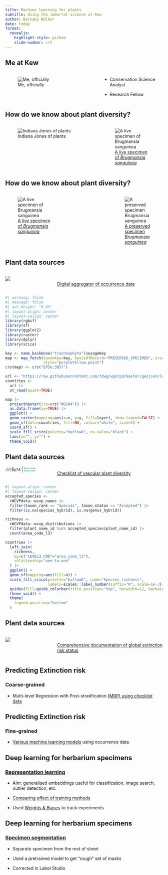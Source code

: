 ```yaml
---
title: Machine learning for plants
subtitle: Using the immortal science at Kew
author: Barnaby Walker
date: today
format:
  revealjs:
    highlight-style: github
    slide-number: c/t
---
```


## Me at Kew
:::: {.columns}

::: {.column width="60%"}
![Me, officially](https://www.kew.org/sites/default/files/styles/person_node/public/2019-03/KS_Barnaby-Walker_02.jpg?itok=txvfqh-G)
:::

::: {.column width="40%"}

* Conservation Science Analyst

* Research Fellow

:::

::::

## How do we know about plant diversity?

:::: {.columns}

::: {.column width="60%"}
![Indiana Jones of plants](https://www.thetimes.co.uk/imageserver/image/%2Fmethode%2Ftimes%2Fprod%2Fweb%2Fbin%2Ff59c8c62-04bf-11eb-bce8-b17824147865.jpg?crop=6267%2C3525%2C420%2C546)
:::

::: {.column width="40%"}
![[A live specimen of _Brugmansia sanguinea_](https://www.gbif.org/occurrence/4080703468#occurrencePage_media)](materials/images/brugmansia-sanguinea-alive.jpg)
:::

::::

## How do we know about plant diversity?

:::: {.columns}

::: {.column width="40%"}
![[A live specimen of _Brugmansia sanguinea_](https://www.gbif.org/occurrence/4080703468#occurrencePage_media)](materials/images/brugmansia-sanguinea-alive.jpg)
:::

::: {.column width="25%"}
:::

::: {.column width="35%"}
![[A preserved specimen _Brugmansia sanguinea_](https://www.gbif.org/occurrence/1843547586)](materials/images/brugmansia-sanguinea-specimen.png)
:::

::::

## Plant data sources
:::: {.columns}

::: {.column width="30%"}
![](materials/images/gbif-logo.png)
:::

::: {.column width="70%"}
```{=html}
<br>
```
[Digital aggregator of occurrence data](https://www.gbif.org/occurrence/search?taxon_key=7707728&advanced=1&occurrence_status=present)
:::

::::
```r
#| warning: false
#| message: false
#| out-height: "0.8%"
#| layout-align: center
#| layout-valign: center
library(rgbif)
library(sf)
library(ggplot2)
library(raster)
library(dplyr)
library(scico)

key <- name_backbone("tracheophyta")$usageKey
map <- map_fetch(taxonKey=key, basisOfRecord="PRESERVED_SPECIMEN", srs="EPSG:3857",
                 style="purpleYellow.point")
crs(map) <- crs("EPSG:3857")

url <- "https://raw.githubusercontent.com/tdwg/wgsrpd/master/geojson/level3.geojson"
countries <- 
  url |>
  st_read(quiet=TRUE)

map |>
  projectRaster(crs=crs("WGS84")) |>
  as.data.frame(xy=TRUE) |>
  ggplot() +
  geom_raster(mapping=aes(x=x, y=y, fill=layer), show.legend=FALSE) +
  geom_sf(data=countries, fill=NA, colour="white", size=1) +
  coord_sf() +
  scale_fill_scico(palette="batlowK", na.value="black") +
  labs(x="", y="") +
  theme_void()
```

## Plant data sources
:::: {.columns}

::: {.column width="30%"}
```{=html}
<svg width="354" height="75" viewBox="0 0 354 75" fill="none" xmlns="http://www.w3.org/2000/svg">
<path d="M150.516 17.5391H147.477V16.3125H150.516C151.104 16.3125 151.581 16.2188 151.945 16.0312C152.31 15.8438 152.576 15.5833 152.742 15.25C152.914 14.9167 153 14.5365 153 14.1094C153 13.7188 152.914 13.3516 152.742 13.0078C152.576 12.6641 152.31 12.388 151.945 12.1797C151.581 11.9661 151.104 11.8594 150.516 11.8594H147.828V22H146.32V10.625H150.516C151.375 10.625 152.102 10.7734 152.695 11.0703C153.289 11.3672 153.74 11.7786 154.047 12.3047C154.354 12.8255 154.508 13.4219 154.508 14.0938C154.508 14.8229 154.354 15.4453 154.047 15.9609C153.74 16.4766 153.289 16.8698 152.695 17.1406C152.102 17.4062 151.375 17.5391 150.516 17.5391ZM157.766 10V22H156.312V10H157.766ZM165.07 20.5547V16.2031C165.07 15.8698 165.003 15.5807 164.867 15.3359C164.737 15.0859 164.539 14.8932 164.273 14.7578C164.008 14.6224 163.68 14.5547 163.289 14.5547C162.924 14.5547 162.604 14.6172 162.328 14.7422C162.057 14.8672 161.844 15.0312 161.688 15.2344C161.536 15.4375 161.461 15.6562 161.461 15.8906H160.016C160.016 15.5885 160.094 15.2891 160.25 14.9922C160.406 14.6953 160.63 14.4271 160.922 14.1875C161.219 13.9427 161.573 13.75 161.984 13.6094C162.401 13.4635 162.865 13.3906 163.375 13.3906C163.99 13.3906 164.531 13.4948 165 13.7031C165.474 13.9115 165.844 14.2266 166.109 14.6484C166.38 15.0651 166.516 15.5885 166.516 16.2188V20.1562C166.516 20.4375 166.539 20.737 166.586 21.0547C166.638 21.3724 166.714 21.6458 166.812 21.875V22H165.305C165.232 21.8333 165.174 21.612 165.133 21.3359C165.091 21.0547 165.07 20.7943 165.07 20.5547ZM165.32 16.875L165.336 17.8906H163.875C163.464 17.8906 163.096 17.9245 162.773 17.9922C162.451 18.0547 162.18 18.151 161.961 18.2812C161.742 18.4115 161.576 18.5755 161.461 18.7734C161.346 18.9661 161.289 19.1927 161.289 19.4531C161.289 19.7188 161.349 19.9609 161.469 20.1797C161.589 20.3984 161.768 20.5729 162.008 20.7031C162.253 20.8281 162.552 20.8906 162.906 20.8906C163.349 20.8906 163.74 20.7969 164.078 20.6094C164.417 20.4219 164.685 20.1927 164.883 19.9219C165.086 19.651 165.195 19.388 165.211 19.1328L165.828 19.8281C165.792 20.0469 165.693 20.2891 165.531 20.5547C165.37 20.8203 165.154 21.0755 164.883 21.3203C164.617 21.5599 164.299 21.7604 163.93 21.9219C163.565 22.0781 163.154 22.1562 162.695 22.1562C162.122 22.1562 161.62 22.0443 161.188 21.8203C160.76 21.5964 160.427 21.2969 160.188 20.9219C159.953 20.5417 159.836 20.1172 159.836 19.6484C159.836 19.1953 159.924 18.7969 160.102 18.4531C160.279 18.1042 160.534 17.8151 160.867 17.5859C161.201 17.3516 161.602 17.1745 162.07 17.0547C162.539 16.9349 163.062 16.875 163.641 16.875H165.32ZM170.234 15.3516V22H168.789V13.5469H170.156L170.234 15.3516ZM169.891 17.4531L169.289 17.4297C169.294 16.8516 169.38 16.3177 169.547 15.8281C169.714 15.3333 169.948 14.9036 170.25 14.5391C170.552 14.1745 170.911 13.8932 171.328 13.6953C171.75 13.4922 172.216 13.3906 172.727 13.3906C173.143 13.3906 173.518 13.4479 173.852 13.5625C174.185 13.6719 174.469 13.849 174.703 14.0938C174.943 14.3385 175.125 14.6562 175.25 15.0469C175.375 15.4323 175.438 15.9036 175.438 16.4609V22H173.984V16.4453C173.984 16.0026 173.919 15.6484 173.789 15.3828C173.659 15.112 173.469 14.9167 173.219 14.7969C172.969 14.6719 172.661 14.6094 172.297 14.6094C171.938 14.6094 171.609 14.6849 171.312 14.8359C171.021 14.987 170.768 15.1953 170.555 15.4609C170.346 15.7266 170.182 16.0312 170.062 16.375C169.948 16.7135 169.891 17.0729 169.891 17.4531ZM181.172 13.5469V14.6562H176.602V13.5469H181.172ZM178.148 11.4922H179.594V19.9062C179.594 20.1927 179.638 20.4089 179.727 20.5547C179.815 20.7005 179.93 20.7969 180.07 20.8438C180.211 20.8906 180.362 20.9141 180.523 20.9141C180.643 20.9141 180.768 20.9036 180.898 20.8828C181.034 20.8568 181.135 20.8359 181.203 20.8203L181.211 22C181.096 22.0365 180.945 22.0703 180.758 22.1016C180.576 22.138 180.354 22.1562 180.094 22.1562C179.74 22.1562 179.414 22.0859 179.117 21.9453C178.82 21.8047 178.583 21.5703 178.406 21.2422C178.234 20.9089 178.148 20.4609 178.148 19.8984V11.4922ZM187.789 19.7578C187.789 19.5495 187.742 19.3568 187.648 19.1797C187.56 18.9974 187.375 18.8333 187.094 18.6875C186.818 18.5365 186.401 18.4062 185.844 18.2969C185.375 18.1979 184.951 18.0807 184.57 17.9453C184.195 17.8099 183.875 17.6458 183.609 17.4531C183.349 17.2604 183.148 17.0339 183.008 16.7734C182.867 16.513 182.797 16.2083 182.797 15.8594C182.797 15.526 182.87 15.2109 183.016 14.9141C183.167 14.6172 183.378 14.3542 183.648 14.125C183.924 13.8958 184.255 13.7161 184.641 13.5859C185.026 13.4557 185.456 13.3906 185.93 13.3906C186.607 13.3906 187.185 13.5104 187.664 13.75C188.143 13.9896 188.51 14.3099 188.766 14.7109C189.021 15.1068 189.148 15.5469 189.148 16.0312H187.703C187.703 15.7969 187.633 15.5703 187.492 15.3516C187.357 15.1276 187.156 14.9427 186.891 14.7969C186.63 14.651 186.31 14.5781 185.93 14.5781C185.529 14.5781 185.203 14.6406 184.953 14.7656C184.708 14.8854 184.529 15.0391 184.414 15.2266C184.305 15.4141 184.25 15.612 184.25 15.8203C184.25 15.9766 184.276 16.1172 184.328 16.2422C184.385 16.362 184.484 16.474 184.625 16.5781C184.766 16.6771 184.964 16.7708 185.219 16.8594C185.474 16.9479 185.799 17.0365 186.195 17.125C186.888 17.2812 187.458 17.4688 187.906 17.6875C188.354 17.9062 188.688 18.1745 188.906 18.4922C189.125 18.8099 189.234 19.1953 189.234 19.6484C189.234 20.0182 189.156 20.3568 189 20.6641C188.849 20.9714 188.628 21.237 188.336 21.4609C188.049 21.6797 187.706 21.8516 187.305 21.9766C186.909 22.0964 186.464 22.1562 185.969 22.1562C185.224 22.1562 184.594 22.0234 184.078 21.7578C183.562 21.4922 183.172 21.1484 182.906 20.7266C182.641 20.3047 182.508 19.8594 182.508 19.3906H183.961C183.982 19.7865 184.096 20.1016 184.305 20.3359C184.513 20.5651 184.768 20.7292 185.07 20.8281C185.372 20.9219 185.672 20.9688 185.969 20.9688C186.365 20.9688 186.695 20.9167 186.961 20.8125C187.232 20.7083 187.438 20.5651 187.578 20.3828C187.719 20.2005 187.789 19.9922 187.789 19.7578ZM194.719 17.8672V17.6875C194.719 17.0781 194.807 16.513 194.984 15.9922C195.161 15.4661 195.417 15.0104 195.75 14.625C196.083 14.2344 196.487 13.9323 196.961 13.7188C197.435 13.5 197.966 13.3906 198.555 13.3906C199.148 13.3906 199.682 13.5 200.156 13.7188C200.635 13.9323 201.042 14.2344 201.375 14.625C201.714 15.0104 201.971 15.4661 202.148 15.9922C202.326 16.513 202.414 17.0781 202.414 17.6875V17.8672C202.414 18.4766 202.326 19.0417 202.148 19.5625C201.971 20.0833 201.714 20.5391 201.375 20.9297C201.042 21.3151 200.638 21.6172 200.164 21.8359C199.695 22.0495 199.164 22.1562 198.57 22.1562C197.977 22.1562 197.443 22.0495 196.969 21.8359C196.495 21.6172 196.089 21.3151 195.75 20.9297C195.417 20.5391 195.161 20.0833 194.984 19.5625C194.807 19.0417 194.719 18.4766 194.719 17.8672ZM196.164 17.6875V17.8672C196.164 18.2891 196.214 18.6875 196.312 19.0625C196.411 19.4323 196.56 19.7604 196.758 20.0469C196.961 20.3333 197.214 20.5599 197.516 20.7266C197.818 20.888 198.169 20.9688 198.57 20.9688C198.966 20.9688 199.312 20.888 199.609 20.7266C199.911 20.5599 200.161 20.3333 200.359 20.0469C200.557 19.7604 200.706 19.4323 200.805 19.0625C200.909 18.6875 200.961 18.2891 200.961 17.8672V17.6875C200.961 17.2708 200.909 16.8776 200.805 16.5078C200.706 16.1328 200.555 15.8021 200.352 15.5156C200.154 15.224 199.904 14.9948 199.602 14.8281C199.305 14.6615 198.956 14.5781 198.555 14.5781C198.159 14.5781 197.81 14.6615 197.508 14.8281C197.211 14.9948 196.961 15.224 196.758 15.5156C196.56 15.8021 196.411 16.1328 196.312 16.5078C196.214 16.8776 196.164 17.2708 196.164 17.6875ZM206.383 22H204.938V12.6562C204.938 12.0469 205.047 11.5339 205.266 11.1172C205.49 10.6953 205.81 10.3776 206.227 10.1641C206.643 9.94531 207.138 9.83594 207.711 9.83594C207.878 9.83594 208.044 9.84635 208.211 9.86719C208.383 9.88802 208.549 9.91927 208.711 9.96094L208.633 11.1406C208.523 11.1146 208.398 11.0964 208.258 11.0859C208.122 11.0755 207.987 11.0703 207.852 11.0703C207.544 11.0703 207.279 11.1328 207.055 11.2578C206.836 11.3776 206.669 11.5547 206.555 11.7891C206.44 12.0234 206.383 12.3125 206.383 12.6562V22ZM208.18 13.5469V14.6562H203.602V13.5469H208.18ZM217.297 13.5469V14.6562H212.727V13.5469H217.297ZM214.273 11.4922H215.719V19.9062C215.719 20.1927 215.763 20.4089 215.852 20.5547C215.94 20.7005 216.055 20.7969 216.195 20.8438C216.336 20.8906 216.487 20.9141 216.648 20.9141C216.768 20.9141 216.893 20.9036 217.023 20.8828C217.159 20.8568 217.26 20.8359 217.328 20.8203L217.336 22C217.221 22.0365 217.07 22.0703 216.883 22.1016C216.701 22.138 216.479 22.1562 216.219 22.1562C215.865 22.1562 215.539 22.0859 215.242 21.9453C214.945 21.8047 214.708 21.5703 214.531 21.2422C214.359 20.9089 214.273 20.4609 214.273 19.8984V11.4922ZM220.438 10V22H218.992V10H220.438ZM220.094 17.4531L219.492 17.4297C219.497 16.8516 219.583 16.3177 219.75 15.8281C219.917 15.3333 220.151 14.9036 220.453 14.5391C220.755 14.1745 221.115 13.8932 221.531 13.6953C221.953 13.4922 222.419 13.3906 222.93 13.3906C223.346 13.3906 223.721 13.4479 224.055 13.5625C224.388 13.6719 224.672 13.849 224.906 14.0938C225.146 14.3385 225.328 14.6562 225.453 15.0469C225.578 15.4323 225.641 15.9036 225.641 16.4609V22H224.188V16.4453C224.188 16.0026 224.122 15.6484 223.992 15.3828C223.862 15.112 223.672 14.9167 223.422 14.7969C223.172 14.6719 222.865 14.6094 222.5 14.6094C222.141 14.6094 221.812 14.6849 221.516 14.8359C221.224 14.987 220.971 15.1953 220.758 15.4609C220.549 15.7266 220.385 16.0312 220.266 16.375C220.151 16.7135 220.094 17.0729 220.094 17.4531ZM231.312 22.1562C230.724 22.1562 230.19 22.0573 229.711 21.8594C229.237 21.6562 228.828 21.3724 228.484 21.0078C228.146 20.6432 227.885 20.2109 227.703 19.7109C227.521 19.2109 227.43 18.6641 227.43 18.0703V17.7422C227.43 17.0547 227.531 16.4427 227.734 15.9062C227.938 15.3646 228.214 14.9062 228.562 14.5312C228.911 14.1562 229.307 13.8724 229.75 13.6797C230.193 13.487 230.651 13.3906 231.125 13.3906C231.729 13.3906 232.25 13.4948 232.688 13.7031C233.13 13.9115 233.492 14.2031 233.773 14.5781C234.055 14.9479 234.263 15.3854 234.398 15.8906C234.534 16.3906 234.602 16.9375 234.602 17.5312V18.1797H228.289V17H233.156V16.8906C233.135 16.5156 233.057 16.151 232.922 15.7969C232.792 15.4427 232.583 15.151 232.297 14.9219C232.01 14.6927 231.62 14.5781 231.125 14.5781C230.797 14.5781 230.495 14.6484 230.219 14.7891C229.943 14.9245 229.706 15.1276 229.508 15.3984C229.31 15.6693 229.156 16 229.047 16.3906C228.938 16.7812 228.883 17.2318 228.883 17.7422V18.0703C228.883 18.4714 228.938 18.849 229.047 19.2031C229.161 19.5521 229.326 19.8594 229.539 20.125C229.758 20.3906 230.021 20.599 230.328 20.75C230.641 20.901 230.995 20.9766 231.391 20.9766C231.901 20.9766 232.333 20.8724 232.688 20.6641C233.042 20.4557 233.352 20.1771 233.617 19.8281L234.492 20.5234C234.31 20.7995 234.078 21.0625 233.797 21.3125C233.516 21.5625 233.169 21.7656 232.758 21.9219C232.352 22.0781 231.87 22.1562 231.312 22.1562ZM149.312 37.5625L151.57 29.625H152.664L152.031 32.7109L149.602 41H148.516L149.312 37.5625ZM146.977 29.625L148.773 37.4062L149.312 41H148.234L145.477 29.625H146.977ZM155.586 37.3984L157.344 29.625H158.852L156.102 41H155.023L155.586 37.3984ZM152.828 29.625L155.023 37.5625L155.82 41H154.734L152.391 32.7109L151.75 29.625H152.828ZM159.672 36.8672V36.6875C159.672 36.0781 159.76 35.513 159.938 34.9922C160.115 34.4661 160.37 34.0104 160.703 33.625C161.036 33.2344 161.44 32.9323 161.914 32.7188C162.388 32.5 162.919 32.3906 163.508 32.3906C164.102 32.3906 164.635 32.5 165.109 32.7188C165.589 32.9323 165.995 33.2344 166.328 33.625C166.667 34.0104 166.924 34.4661 167.102 34.9922C167.279 35.513 167.367 36.0781 167.367 36.6875V36.8672C167.367 37.4766 167.279 38.0417 167.102 38.5625C166.924 39.0833 166.667 39.5391 166.328 39.9297C165.995 40.3151 165.591 40.6172 165.117 40.8359C164.648 41.0495 164.117 41.1562 163.523 41.1562C162.93 41.1562 162.396 41.0495 161.922 40.8359C161.448 40.6172 161.042 40.3151 160.703 39.9297C160.37 39.5391 160.115 39.0833 159.938 38.5625C159.76 38.0417 159.672 37.4766 159.672 36.8672ZM161.117 36.6875V36.8672C161.117 37.2891 161.167 37.6875 161.266 38.0625C161.365 38.4323 161.513 38.7604 161.711 39.0469C161.914 39.3333 162.167 39.5599 162.469 39.7266C162.771 39.888 163.122 39.9688 163.523 39.9688C163.919 39.9688 164.266 39.888 164.562 39.7266C164.865 39.5599 165.115 39.3333 165.312 39.0469C165.51 38.7604 165.659 38.4323 165.758 38.0625C165.862 37.6875 165.914 37.2891 165.914 36.8672V36.6875C165.914 36.2708 165.862 35.8776 165.758 35.5078C165.659 35.1328 165.508 34.8021 165.305 34.5156C165.107 34.224 164.857 33.9948 164.555 33.8281C164.258 33.6615 163.909 33.5781 163.508 33.5781C163.112 33.5781 162.763 33.6615 162.461 33.8281C162.164 33.9948 161.914 34.224 161.711 34.5156C161.513 34.8021 161.365 35.1328 161.266 35.5078C161.167 35.8776 161.117 36.2708 161.117 36.6875ZM170.625 33.875V41H169.18V32.5469H170.586L170.625 33.875ZM173.266 32.5L173.258 33.8438C173.138 33.8177 173.023 33.8021 172.914 33.7969C172.81 33.7865 172.69 33.7812 172.555 33.7812C172.221 33.7812 171.927 33.8333 171.672 33.9375C171.417 34.0417 171.201 34.1875 171.023 34.375C170.846 34.5625 170.706 34.7865 170.602 35.0469C170.503 35.3021 170.438 35.5833 170.406 35.8906L170 36.125C170 35.6146 170.049 35.1354 170.148 34.6875C170.253 34.2396 170.411 33.8438 170.625 33.5C170.839 33.151 171.109 32.8802 171.438 32.6875C171.771 32.4896 172.167 32.3906 172.625 32.3906C172.729 32.3906 172.849 32.4036 172.984 32.4297C173.12 32.4505 173.214 32.474 173.266 32.5ZM176.172 29V41H174.719V29H176.172ZM183.82 39.3594V29H185.273V41H183.945L183.82 39.3594ZM178.133 36.8672V36.7031C178.133 36.0573 178.211 35.4714 178.367 34.9453C178.529 34.4141 178.755 33.9583 179.047 33.5781C179.344 33.1979 179.695 32.9062 180.102 32.7031C180.513 32.4948 180.971 32.3906 181.477 32.3906C182.008 32.3906 182.471 32.4844 182.867 32.6719C183.268 32.8542 183.607 33.1224 183.883 33.4766C184.164 33.8255 184.385 34.2474 184.547 34.7422C184.708 35.237 184.82 35.7969 184.883 36.4219V37.1406C184.826 37.7604 184.714 38.3177 184.547 38.8125C184.385 39.3073 184.164 39.7292 183.883 40.0781C183.607 40.4271 183.268 40.6953 182.867 40.8828C182.466 41.0651 181.997 41.1562 181.461 41.1562C180.966 41.1562 180.513 41.0495 180.102 40.8359C179.695 40.6224 179.344 40.3229 179.047 39.9375C178.755 39.5521 178.529 39.099 178.367 38.5781C178.211 38.0521 178.133 37.4818 178.133 36.8672ZM179.586 36.7031V36.8672C179.586 37.2891 179.628 37.6849 179.711 38.0547C179.799 38.4245 179.935 38.75 180.117 39.0312C180.299 39.3125 180.531 39.5339 180.812 39.6953C181.094 39.8516 181.43 39.9297 181.82 39.9297C182.299 39.9297 182.693 39.8281 183 39.625C183.312 39.4219 183.562 39.1536 183.75 38.8203C183.938 38.487 184.083 38.125 184.188 37.7344V35.8516C184.125 35.5651 184.034 35.2891 183.914 35.0234C183.799 34.7526 183.648 34.513 183.461 34.3047C183.279 34.0911 183.052 33.9219 182.781 33.7969C182.516 33.6719 182.201 33.6094 181.836 33.6094C181.44 33.6094 181.099 33.6927 180.812 33.8594C180.531 34.0208 180.299 34.2448 180.117 34.5312C179.935 34.8125 179.799 35.1406 179.711 35.5156C179.628 35.8854 179.586 36.2812 179.586 36.7031ZM200.469 34.9531V35.6719C200.469 36.526 200.362 37.2917 200.148 37.9688C199.935 38.6458 199.628 39.2214 199.227 39.6953C198.826 40.1693 198.344 40.5312 197.781 40.7812C197.224 41.0312 196.599 41.1562 195.906 41.1562C195.234 41.1562 194.617 41.0312 194.055 40.7812C193.497 40.5312 193.013 40.1693 192.602 39.6953C192.195 39.2214 191.88 38.6458 191.656 37.9688C191.432 37.2917 191.32 36.526 191.32 35.6719V34.9531C191.32 34.099 191.43 33.3359 191.648 32.6641C191.872 31.987 192.188 31.4115 192.594 30.9375C193 30.4583 193.482 30.0938 194.039 29.8438C194.602 29.5938 195.219 29.4688 195.891 29.4688C196.583 29.4688 197.208 29.5938 197.766 29.8438C198.328 30.0938 198.81 30.4583 199.211 30.9375C199.617 31.4115 199.927 31.987 200.141 32.6641C200.359 33.3359 200.469 34.099 200.469 34.9531ZM198.977 35.6719V34.9375C198.977 34.2604 198.906 33.6615 198.766 33.1406C198.63 32.6198 198.43 32.1823 198.164 31.8281C197.898 31.474 197.573 31.2057 197.188 31.0234C196.807 30.8411 196.375 30.75 195.891 30.75C195.422 30.75 194.997 30.8411 194.617 31.0234C194.242 31.2057 193.919 31.474 193.648 31.8281C193.383 32.1823 193.177 32.6198 193.031 33.1406C192.885 33.6615 192.812 34.2604 192.812 34.9375V35.6719C192.812 36.3542 192.885 36.9583 193.031 37.4844C193.177 38.0052 193.385 38.4453 193.656 38.8047C193.932 39.1589 194.258 39.4271 194.633 39.6094C195.013 39.7917 195.438 39.8828 195.906 39.8828C196.396 39.8828 196.831 39.7917 197.211 39.6094C197.591 39.4271 197.911 39.1589 198.172 38.8047C198.438 38.4453 198.638 38.0052 198.773 37.4844C198.909 36.9583 198.977 36.3542 198.977 35.6719ZM203.953 34.3516V41H202.508V32.5469H203.875L203.953 34.3516ZM203.609 36.4531L203.008 36.4297C203.013 35.8516 203.099 35.3177 203.266 34.8281C203.432 34.3333 203.667 33.9036 203.969 33.5391C204.271 33.1745 204.63 32.8932 205.047 32.6953C205.469 32.4922 205.935 32.3906 206.445 32.3906C206.862 32.3906 207.237 32.4479 207.57 32.5625C207.904 32.6719 208.188 32.849 208.422 33.0938C208.661 33.3385 208.844 33.6562 208.969 34.0469C209.094 34.4323 209.156 34.9036 209.156 35.4609V41H207.703V35.4453C207.703 35.0026 207.638 34.6484 207.508 34.3828C207.378 34.112 207.188 33.9167 206.938 33.7969C206.688 33.6719 206.38 33.6094 206.016 33.6094C205.656 33.6094 205.328 33.6849 205.031 33.8359C204.74 33.987 204.487 34.1953 204.273 34.4609C204.065 34.7266 203.901 35.0312 203.781 35.375C203.667 35.7135 203.609 36.0729 203.609 36.4531ZM212.922 29V41H211.469V29H212.922ZM216.812 32.5469V41H215.359V32.5469H216.812ZM215.25 30.3047C215.25 30.0703 215.32 29.8724 215.461 29.7109C215.607 29.5495 215.82 29.4688 216.102 29.4688C216.378 29.4688 216.589 29.5495 216.734 29.7109C216.885 29.8724 216.961 30.0703 216.961 30.3047C216.961 30.5286 216.885 30.7214 216.734 30.8828C216.589 31.0391 216.378 31.1172 216.102 31.1172C215.82 31.1172 215.607 31.0391 215.461 30.8828C215.32 30.7214 215.25 30.5286 215.25 30.3047ZM220.578 34.3516V41H219.133V32.5469H220.5L220.578 34.3516ZM220.234 36.4531L219.633 36.4297C219.638 35.8516 219.724 35.3177 219.891 34.8281C220.057 34.3333 220.292 33.9036 220.594 33.5391C220.896 33.1745 221.255 32.8932 221.672 32.6953C222.094 32.4922 222.56 32.3906 223.07 32.3906C223.487 32.3906 223.862 32.4479 224.195 32.5625C224.529 32.6719 224.812 32.849 225.047 33.0938C225.286 33.3385 225.469 33.6562 225.594 34.0469C225.719 34.4323 225.781 34.9036 225.781 35.4609V41H224.328V35.4453C224.328 35.0026 224.263 34.6484 224.133 34.3828C224.003 34.112 223.812 33.9167 223.562 33.7969C223.312 33.6719 223.005 33.6094 222.641 33.6094C222.281 33.6094 221.953 33.6849 221.656 33.8359C221.365 33.987 221.112 34.1953 220.898 34.4609C220.69 34.7266 220.526 35.0312 220.406 35.375C220.292 35.7135 220.234 36.0729 220.234 36.4531ZM231.484 41.1562C230.896 41.1562 230.362 41.0573 229.883 40.8594C229.409 40.6562 229 40.3724 228.656 40.0078C228.318 39.6432 228.057 39.2109 227.875 38.7109C227.693 38.2109 227.602 37.6641 227.602 37.0703V36.7422C227.602 36.0547 227.703 35.4427 227.906 34.9062C228.109 34.3646 228.385 33.9062 228.734 33.5312C229.083 33.1562 229.479 32.8724 229.922 32.6797C230.365 32.487 230.823 32.3906 231.297 32.3906C231.901 32.3906 232.422 32.4948 232.859 32.7031C233.302 32.9115 233.664 33.2031 233.945 33.5781C234.227 33.9479 234.435 34.3854 234.57 34.8906C234.706 35.3906 234.773 35.9375 234.773 36.5312V37.1797H228.461V36H233.328V35.8906C233.307 35.5156 233.229 35.151 233.094 34.7969C232.964 34.4427 232.755 34.151 232.469 33.9219C232.182 33.6927 231.792 33.5781 231.297 33.5781C230.969 33.5781 230.667 33.6484 230.391 33.7891C230.115 33.9245 229.878 34.1276 229.68 34.3984C229.482 34.6693 229.328 35 229.219 35.3906C229.109 35.7812 229.055 36.2318 229.055 36.7422V37.0703C229.055 37.4714 229.109 37.849 229.219 38.2031C229.333 38.5521 229.497 38.8594 229.711 39.125C229.93 39.3906 230.193 39.599 230.5 39.75C230.812 39.901 231.167 39.9766 231.562 39.9766C232.073 39.9766 232.505 39.8724 232.859 39.6641C233.214 39.4557 233.523 39.1771 233.789 38.8281L234.664 39.5234C234.482 39.7995 234.25 40.0625 233.969 40.3125C233.688 40.5625 233.341 40.7656 232.93 40.9219C232.523 41.0781 232.042 41.1562 231.484 41.1562Z" fill="#008285"></path>
<path d="M137 1C137 0.447715 136.552 0 136 0C135.448 0 135 0.447715 135 1V49C135 49.5523 135.448 50 136 50C136.552 50 137 49.5523 137 49V1Z" fill="#262626"></path>
<path fill-rule="evenodd" clip-rule="evenodd" d="M23.2074 18.727C22.8912 18.727 22.575 18.727 22.1956 18.727C21.8162 18.2843 21.5 17.8417 21.1206 17.399C20.6147 16.7667 20.1088 16.1343 19.603 15.502C19.4765 15.3755 19.4132 15.249 19.2868 15.1225C18.9074 14.7431 18.9074 14.7431 18.4015 14.7431V16.4505C18.4015 16.8299 18.3383 18.0314 18.7177 18.2843C18.9074 18.4108 19.1603 18.4108 19.35 18.4108C19.4132 18.4108 19.5397 18.4108 19.603 18.4108V18.727C18.9706 18.727 18.3383 18.6637 17.7059 18.6637C17.0735 18.6637 16.4412 18.6637 15.8088 18.727V18.4108C15.8721 18.4108 15.9985 18.4108 16.0618 18.4108C16.2515 18.4108 16.5044 18.4108 16.6941 18.2843C17.0735 18.0314 17.0103 16.8299 17.0103 16.4505V12.4667C17.0103 12.024 17.0735 10.8225 16.6309 10.5696C16.4412 10.5064 16.2515 10.5064 16.0618 10.4431H15.8088V10.127C16.4412 10.127 17.0735 10.1902 17.7059 10.1902C18.4015 10.1902 19.0971 10.127 19.7294 10.127C20.425 10.127 21.1206 10.127 21.753 10.5064C22.3853 10.8858 22.6382 11.5814 22.6382 12.277C22.6382 13.099 22.1956 13.8578 21.4368 14.174C21.0574 14.3637 20.7412 14.427 20.2985 14.4902L23.1441 17.7784C23.5235 18.2211 23.7765 18.3475 24.3456 18.4108V18.727C23.9662 18.727 23.5868 18.727 23.2074 18.727ZM19.35 10.5064C19.2868 10.5064 18.5912 10.5064 18.4647 10.5696C18.3383 10.6328 18.3383 10.7593 18.3383 10.8858V14.4902H18.7177C19.4132 14.4902 20.5515 14.3637 20.9309 13.7314C21.1206 13.4152 21.1838 12.9725 21.1838 12.6564C21.1838 11.3917 20.678 10.5064 19.35 10.5064Z" fill="#262626"></path>
<path fill-rule="evenodd" clip-rule="evenodd" d="M27.6338 18.916C25.9897 18.916 24.5353 17.6513 24.5353 15.944C24.5353 14.2366 25.9897 13.0352 27.6338 13.0352C29.2779 13.0352 30.7956 14.2999 30.7956 15.944C30.7956 17.7146 29.3412 18.916 27.6338 18.916ZM27.6338 13.3513C26.2426 13.3513 25.8 14.7425 25.8 15.944C25.8 17.1455 26.1162 18.6631 27.6338 18.6631C29.0882 18.6631 29.4044 17.2719 29.4044 16.0705C29.4676 14.8057 29.1515 13.3513 27.6338 13.3513Z" fill="#262626"></path>
<path fill-rule="evenodd" clip-rule="evenodd" d="M36.1073 13.9842C35.8544 14.4901 35.6646 15.0592 35.4117 15.5651L33.7044 19.5489C33.5779 19.8018 33.2617 20.5606 33.2617 20.5606C33.1352 20.8768 32.8191 21.6356 32.3132 21.6356C32.1235 21.6356 31.9338 21.5092 31.9338 21.2562C31.9338 20.8136 32.3132 20.6871 32.6294 20.5606C33.0088 20.3709 33.072 20.118 33.1985 19.6753L33.6411 18.6003L31.7441 14.1739C31.4911 13.6048 31.4279 13.4783 30.8588 13.4151V13.1621C31.3014 13.1621 31.7441 13.1621 32.2499 13.1621C32.7558 13.1621 33.1985 13.1621 33.6411 13.1621V13.4783C33.3249 13.5415 32.8823 13.4151 32.8823 13.8577C32.8823 14.1739 33.1985 14.9327 33.3249 15.2489L34.2102 17.3989L35.222 14.9327C35.3485 14.6798 35.5382 14.1739 35.5382 13.8577C35.5382 13.4783 35.0955 13.4783 34.8426 13.4783V13.1621C35.1588 13.1621 35.4749 13.1621 35.7911 13.1621C36.1073 13.1621 36.4235 13.1621 36.6764 13.1621V13.4783C36.297 13.4783 36.297 13.6048 36.1073 13.9842Z" fill="#262626"></path>
<path fill-rule="evenodd" clip-rule="evenodd" d="M41.7985 18.853C41.2294 18.853 40.85 18.5369 40.7235 18.031C40.0912 18.5369 39.3956 18.9795 38.5735 18.9795C37.878 18.9795 37.2456 18.6001 37.2456 17.8413C37.2456 16.7663 38.2574 16.3236 39.1427 15.9442L40.0912 15.5016C40.2177 15.4383 40.5338 15.3119 40.5971 15.1854C40.6603 15.1222 40.6603 14.9957 40.6603 14.8692C40.6603 13.9207 40.5338 13.3516 39.5221 13.3516C38.8897 13.3516 38.3838 13.4148 38.3206 14.1104C38.2574 14.4266 38.1309 14.6795 37.8147 14.6795C37.5618 14.6795 37.3721 14.4898 37.3721 14.2369C37.3721 13.2251 39.0794 13.0986 39.775 13.0986C41.0397 13.0986 41.8618 13.4148 41.8618 14.806V17.2722C41.8618 17.5883 41.8618 18.2839 42.3044 18.2839C42.5574 18.2839 42.6838 18.1575 42.8103 17.9678L43.0633 18.0942C42.7471 18.4736 42.3677 18.853 41.7985 18.853ZM40.6603 15.5016C40.2809 15.628 39.9015 15.8178 39.5853 16.0075C39.0162 16.3236 38.3838 16.703 38.3838 17.3986C38.3838 17.9045 38.7 18.3472 39.2059 18.3472C39.775 18.3472 40.2809 17.9678 40.6603 17.5883V15.5016Z" fill="#262626"></path>
<path fill-rule="evenodd" clip-rule="evenodd" d="M44.897 18.727C44.3912 18.727 43.9485 18.727 43.4426 18.7902V18.474C44.2647 18.4108 44.3279 18.3475 44.3279 17.5255C44.3279 17.3358 44.3279 17.1461 44.3279 16.9564V12.2137C44.3279 11.8343 44.3912 11.0755 44.0117 10.8858C43.822 10.8225 43.5691 10.7593 43.3794 10.7593V10.5064C44.075 10.4431 44.7706 10.2534 45.4662 10.127V16.9564C45.4662 17.1461 45.4662 17.3358 45.4662 17.5255C45.4662 18.3475 45.5294 18.3475 46.3515 18.474V18.7902C45.8456 18.727 45.3397 18.727 44.897 18.727Z" fill="#262626"></path>
<path fill-rule="evenodd" clip-rule="evenodd" d="M10.9398 28.4015C10.1177 29.0338 9.2324 28.9706 8.28388 28.9706C7.77799 28.9706 7.20888 28.9706 6.70299 28.9706C6.51329 28.9706 6.32358 28.9706 6.13387 28.9706C5.50152 28.9706 4.86917 29.0338 4.23682 29.0338V28.7177C4.30005 28.7177 4.42652 28.7177 4.48976 28.7177C4.67946 28.7177 4.9324 28.7177 5.12211 28.5912C5.56476 28.3382 5.43829 27.1368 5.43829 26.7574V22.7735C5.43829 22.3309 5.50152 21.1927 5.12211 20.9397C4.9324 20.8132 4.67946 20.8132 4.48976 20.8132C4.42652 20.8132 4.30005 20.8132 4.23682 20.8132V20.4971C4.99564 20.4971 5.75446 20.5603 6.51329 20.5603C7.01917 20.5603 7.52505 20.4971 8.03093 20.4971C9.35887 20.4971 10.8765 20.9397 10.8765 22.5206C10.8765 23.2162 10.4971 23.7853 9.86476 24.1647C9.54858 24.2912 9.2324 24.4177 8.91623 24.4809C9.67505 24.6074 10.4971 24.7338 11.0662 25.303C11.5089 25.6824 11.7618 26.2515 11.7618 26.8838C11.6986 27.3897 11.4456 27.9588 10.9398 28.4015ZM7.58829 24.6706H6.76623V26.6309C6.76623 27.1368 6.70299 28.2118 7.27211 28.528C7.52505 28.6544 7.77799 28.6544 8.09417 28.6544H8.1574C8.22064 28.6544 8.28388 28.6544 8.28388 28.6544C8.66329 28.5912 9.0427 28.5912 9.35888 28.4015C9.92799 28.0853 10.1177 27.3265 10.1177 26.7574C10.1177 25.05 9.0427 24.6706 7.58829 24.6706ZM7.58829 20.75C7.39858 20.75 6.8927 20.6868 6.76623 20.9397C6.70299 21.003 6.70299 21.1294 6.70299 21.2559V24.3544H7.58829C8.72652 24.3544 9.42211 23.7221 9.42211 22.5838C9.42211 21.3824 8.78976 20.75 7.58829 20.75Z" fill="#262626"></path>
<path fill-rule="evenodd" clip-rule="evenodd" d="M15.7456 29.1602C14.1015 29.1602 12.6471 27.8955 12.6471 26.1881C12.6471 24.4808 14.1015 23.2793 15.7456 23.2793C17.3897 23.2793 18.9074 24.544 18.9074 26.1881C18.8442 27.9587 17.3897 29.1602 15.7456 29.1602ZM15.6824 23.5955C14.2912 23.5955 13.8486 24.9867 13.8486 26.1881C13.8486 27.3896 14.1647 28.9072 15.6824 28.9072C17.1368 28.9072 17.453 27.5161 17.453 26.3146C17.5162 25.0499 17.2 23.5955 15.6824 23.5955Z" fill="#262626"></path>
<path fill-rule="evenodd" clip-rule="evenodd" d="M21.8161 29.1602C20.7411 29.1602 20.2353 28.7176 20.2353 27.6426V23.7852H19.6029V23.6588H19.6661C20.3617 23.2794 20.8676 22.7735 21.1838 22.0146H21.3735V23.4691H22.8279V23.7852H21.3735V27.1367C21.3735 27.3896 21.3735 27.6426 21.4367 27.9588C21.5 28.4646 21.6264 28.7808 22.1956 28.7808C22.6382 28.7808 22.8911 28.5279 23.1441 28.1485L23.397 28.3382C23.0176 28.9705 22.4485 29.1602 21.8161 29.1602Z" fill="#262626"></path>
<path fill-rule="evenodd" clip-rule="evenodd" d="M28.5824 29.0972C28.0132 29.0972 27.6338 28.781 27.5074 28.2751C26.875 28.781 26.1794 29.2237 25.3574 29.2237C24.6618 29.2237 24.0294 28.8442 24.0294 28.0854C24.0294 27.0104 25.0412 26.5678 25.9265 26.1884L26.875 25.7457C27.0015 25.6825 27.3177 25.556 27.3809 25.4295C27.4441 25.3663 27.4441 25.2398 27.4441 25.1134C27.4441 24.1648 27.3177 23.5957 26.3059 23.5957C25.6735 23.5957 25.1677 23.6589 25.1044 24.3545C25.0412 24.6707 24.9147 24.9237 24.5353 24.9237C24.2824 24.9237 24.0927 24.7339 24.0927 24.481C24.0927 23.4692 25.8 23.3428 26.4956 23.3428C27.7603 23.3428 28.5824 23.6589 28.5824 25.0501V27.5163C28.5824 27.8325 28.5824 28.5281 29.025 28.5281C29.2779 28.5281 29.4044 28.4016 29.5941 28.2119L29.8471 28.3384C29.5309 28.7178 29.1515 29.0972 28.5824 29.0972ZM27.4441 25.7457C27.0647 25.8722 26.6853 26.0619 26.3691 26.2516C25.8 26.5678 25.1677 26.9472 25.1677 27.6428C25.1677 28.1487 25.4838 28.5913 25.9897 28.5913C26.5588 28.5913 27.0647 28.2119 27.4441 27.8325V25.7457Z" fill="#262626"></path>
<path fill-rule="evenodd" clip-rule="evenodd" d="M35.7911 28.9705C35.2853 28.9705 34.7794 28.9705 34.3367 29.0337V28.7175C35.1588 28.6543 35.222 28.5911 35.222 27.769C35.222 27.5793 35.222 27.3896 35.222 27.1999V25.7455C35.222 24.8602 35.1588 23.7219 34.0206 23.7219C33.5147 23.7219 32.9456 23.9749 32.6926 24.4175C32.3764 24.9234 32.3764 25.4925 32.3764 26.0616V27.1999C32.3764 27.3896 32.3764 27.5793 32.3764 27.769C32.3764 28.5911 32.4397 28.6543 33.2617 28.7175V29.0337C32.7558 29.0337 32.3132 28.9705 31.8073 28.9705C31.3014 28.9705 30.8588 28.9705 30.3529 29.0337V28.7175C31.175 28.6543 31.2382 28.5911 31.2382 27.769C31.2382 27.5793 31.2382 27.3896 31.2382 27.1999V25.619C31.2382 25.3028 31.3014 24.2911 31.0485 24.1014C30.922 23.9749 30.7323 23.9749 30.6058 23.9749H30.3529V23.7219C30.9853 23.6587 31.5544 23.469 32.1235 23.2793C32.25 23.7219 32.25 24.1014 32.3132 24.544C32.7558 23.7852 33.4514 23.3425 34.3367 23.3425C35.0956 23.3425 36.0441 23.5955 36.2338 24.4808C36.297 24.7969 36.297 25.1131 36.297 25.4293C36.297 26.0616 36.297 26.694 36.297 27.3264C36.297 27.5161 36.297 27.7058 36.297 27.8955C36.297 28.1484 36.297 28.5911 36.55 28.7175C36.7397 28.844 36.9926 28.844 37.2456 28.844V29.1602C36.7397 28.9705 36.297 28.9705 35.7911 28.9705Z" fill="#262626"></path>
<path fill-rule="evenodd" clip-rule="evenodd" d="M39.4588 28.9706C38.9529 28.9706 38.447 28.9706 38.0044 29.0338V28.7177C38.8265 28.6544 38.8897 28.5912 38.8897 27.7691C38.8897 27.5794 38.8897 27.3897 38.8897 27.2V25.4294C38.8897 25.2397 38.8897 24.3544 38.8265 24.1647C38.7 24.0383 38.5735 23.975 38.3838 23.975C38.2573 23.975 38.0676 23.975 37.9412 23.975V23.6588C38.7 23.5324 39.2691 23.4059 40.0279 23.153V27.1368C40.0279 27.3265 40.0279 27.5162 40.0279 27.7059C40.0279 28.528 40.0912 28.5912 40.9132 28.6544V28.9706C40.4706 28.9706 39.9647 28.9706 39.4588 28.9706ZM39.3323 21.6353C38.9529 21.6353 38.6367 21.3191 38.6367 20.9397C38.6367 20.5603 38.9529 20.2441 39.3323 20.2441C39.7117 20.2441 40.0279 20.5603 40.0279 20.9397C40.0279 21.3824 39.7117 21.6353 39.3323 21.6353Z" fill="#262626"></path>
<path fill-rule="evenodd" clip-rule="evenodd" d="M44.2647 29.1599C42.6205 29.1599 41.4823 28.0217 41.4823 26.3776C41.4823 24.5438 42.8102 23.2158 44.6441 23.2158C45.1499 23.2158 46.3514 23.3423 46.3514 24.1011C46.3514 24.3541 46.1617 24.5438 45.9088 24.5438C45.5926 24.5438 45.4661 24.2908 45.3397 24.0379C45.1499 23.5952 45.0867 23.532 44.5808 23.532C43.1897 23.532 42.747 24.9232 42.747 26.1246C42.747 27.3261 43.1264 28.6541 44.5808 28.6541C45.2764 28.6541 45.7823 28.3379 46.2249 27.832L46.4779 28.0849C45.972 28.8438 45.1499 29.1599 44.2647 29.1599Z" fill="#262626"></path>
<path fill-rule="evenodd" clip-rule="evenodd" d="M8.47352 37.5074C8.47352 37.95 8.47352 38.4559 8.53675 38.8986C7.65146 38.8986 7.46175 39.0883 6.70293 39.4677C6.00734 39.7838 5.43822 39.9736 4.61617 39.9736C3.41469 39.9736 2.40293 39.6574 1.51764 38.8353C0.632341 37.95 0.25293 37.0015 0.25293 35.7368C0.25293 33.0177 2.08675 30.9941 4.80587 30.9941C5.81764 30.9941 6.63969 31.1838 7.46175 31.8162L7.71469 31.2471H7.84117L7.71469 33.8397H7.46175C7.39852 32.3221 6.38675 31.3736 4.86911 31.3736C2.40293 31.3736 1.83381 33.7133 1.83381 35.7368C1.83381 37.6338 2.5294 39.6574 4.74264 39.6574C6.00734 39.6574 6.95587 39.0883 6.95587 37.6971C6.95587 36.875 6.70293 36.6221 5.81764 36.5588V36.2427C6.38675 36.2427 6.95587 36.2427 7.58822 36.2427C8.15734 36.2427 8.66322 36.2427 9.23234 36.2427V36.5588C8.59999 36.5588 8.47352 36.8118 8.47352 37.5074Z" fill="#262626"></path>
<path fill-rule="evenodd" clip-rule="evenodd" d="M14.6706 39.8472C14.1015 39.8472 13.7221 39.531 13.5956 39.0251C12.9633 39.531 12.2677 39.9737 11.4456 39.9737C10.75 39.9737 10.1177 39.5942 10.1177 38.8354C10.1177 37.7604 11.1294 37.3178 12.0147 36.9384L12.9633 36.4957C13.0897 36.4325 13.4059 36.306 13.5324 36.1795C13.5956 36.1163 13.5956 35.9898 13.5956 35.8634C13.5956 34.9148 13.4691 34.3457 12.4574 34.3457C11.825 34.3457 11.3191 34.4089 11.2559 35.1045C11.1927 35.4207 11.0662 35.6737 10.6868 35.6737C10.4339 35.6737 10.2441 35.4839 10.2441 35.231C10.2441 34.2192 11.9515 34.0928 12.6471 34.0928C13.9118 34.0928 14.7339 34.4089 14.7339 35.8001V38.2663C14.7339 38.5825 14.7339 39.2781 15.1765 39.2781C15.4294 39.2781 15.5559 39.1516 15.7456 38.9619L15.9986 39.0884C15.6191 39.4678 15.1765 39.8472 14.6706 39.8472ZM13.4691 36.5589C13.0897 36.6854 12.7103 36.8751 12.3941 37.0648C11.825 37.381 11.1927 37.7604 11.1927 38.456C11.1927 38.9619 11.5089 39.4045 12.0147 39.4045C12.5839 39.4045 13.0897 39.0251 13.4691 38.6457V36.5589Z" fill="#262626"></path>
<path fill-rule="evenodd" clip-rule="evenodd" d="M20.6779 35.1673C20.1088 35.1673 20.2353 34.4717 19.7294 34.4717C19.35 34.4717 18.9073 34.7879 18.7176 35.1041C18.4015 35.6099 18.4015 36.1791 18.4015 36.7482V37.9496C18.4015 38.1393 18.4015 38.3291 18.4015 38.5188C18.4015 39.4041 18.5912 39.4041 19.4132 39.4673V39.7835C18.9073 39.7835 18.4015 39.7202 17.8956 39.7202C17.3897 39.7202 16.8838 39.7202 16.3779 39.7835V39.4673C17.2 39.4041 17.2632 39.3408 17.2632 38.5188C17.2632 38.3291 17.2632 38.1393 17.2632 37.9496V36.3688C17.2632 36.0526 17.3265 35.0408 17.0103 34.7879C16.8838 34.7246 16.6941 34.7246 16.5676 34.6614H16.3147V34.4085C16.9471 34.3452 17.4529 34.1555 18.0853 33.9658C18.2118 34.4717 18.275 34.8511 18.275 35.357C18.6544 34.5349 19.2235 34.0291 20.172 34.0291C20.5515 34.0291 21.1206 34.2188 21.1206 34.7246C21.1206 34.9776 20.9309 35.1673 20.6779 35.1673Z" fill="#262626"></path>
<path fill-rule="evenodd" clip-rule="evenodd" d="M26.6221 39.9101C26.4956 39.5939 26.4323 39.2777 26.3691 38.8983C25.8 39.5939 25.2941 39.9101 24.3456 39.9101C22.7015 39.9101 21.5632 38.6454 21.5632 37.0013C21.5632 35.3571 22.7015 34.0292 24.4088 34.0292C25.1676 34.0292 25.7368 34.2821 26.2426 34.8513V32.638C26.2426 31.816 26.1162 31.6263 25.2309 31.563V31.3101C25.9265 31.2468 26.6221 31.0571 27.3176 30.9307V37.6336C27.3176 38.013 27.2544 38.8983 27.6971 39.1513C27.8235 39.2145 28.0132 39.2777 28.2029 39.2777H28.3926V39.5307C27.7603 39.5939 27.1912 39.7836 26.6221 39.9101ZM26.2426 36.3057C26.2426 35.5468 26.2426 35.1042 25.6103 34.6615C25.3573 34.4718 25.0412 34.4086 24.6618 34.4086C23.2706 34.4086 22.8279 35.7998 22.8279 37.0013C22.8279 38.2027 23.2073 39.5307 24.5985 39.5307C25.1044 39.5307 25.6735 39.2777 25.9265 38.8351C26.1162 38.4557 26.1794 37.6968 26.1794 37.2542C26.2426 36.938 26.2426 36.6218 26.2426 36.3057Z" fill="#262626"></path>
<path fill-rule="evenodd" clip-rule="evenodd" d="M34.0839 36.2423H30.1633C30.1 36.432 30.1 36.6217 30.1 36.8746C30.1 38.1393 30.7324 39.4041 32.1236 39.4041C32.8192 39.4041 33.325 39.0879 33.7677 38.5188L34.0206 38.7717C33.3883 39.5305 32.7559 39.8467 31.7442 39.8467C30.1 39.8467 28.7721 38.7085 28.7721 37.0011C28.7721 35.357 30.0368 33.9658 31.7442 33.9658C33.0089 33.9658 34.2103 34.7246 34.2103 36.0526C34.2103 36.2423 34.2103 36.2423 34.0839 36.2423ZM31.7442 34.3452C30.7324 34.3452 30.4162 35.0408 30.2265 35.9261H32.503C32.7559 35.9261 33.0089 35.9261 33.0089 35.6732C33.0089 34.8511 32.5662 34.3452 31.7442 34.3452Z" fill="#262626"></path>
<path fill-rule="evenodd" clip-rule="evenodd" d="M40.3441 39.7202C39.8382 39.7202 39.3324 39.7202 38.8897 39.7835V39.4673C39.7118 39.4041 39.775 39.3408 39.775 38.5188C39.775 38.3291 39.775 38.1393 39.775 37.9496V36.4952C39.775 35.6099 39.7118 34.4717 38.5735 34.4717C38.0676 34.4717 37.4985 34.7246 37.2456 35.1673C36.9294 35.6732 36.9294 36.2423 36.9294 36.8114V37.9496C36.9294 38.1393 36.9294 38.3291 36.9294 38.5188C36.9294 39.3408 36.9926 39.4041 37.8147 39.4673V39.7835C37.3088 39.7835 36.8662 39.7202 36.3603 39.7202C35.8544 39.7202 35.4118 39.7202 34.9059 39.7835V39.4673C35.7279 39.4041 35.7912 39.3408 35.7912 38.5188C35.7912 38.3291 35.7912 38.1393 35.7912 37.9496V36.3688C35.7912 36.0526 35.8544 35.0408 35.6015 34.7879C35.475 34.6614 35.2853 34.6614 35.1588 34.6614H34.9059V34.4085C35.5382 34.3452 36.1074 34.1555 36.6765 33.9658C36.8029 34.4085 36.8029 34.7879 36.8662 35.2305C37.3088 34.4717 38.0044 34.0291 38.8897 34.0291C39.6485 34.0291 40.5971 34.282 40.7868 35.1673C40.85 35.4835 40.85 35.7996 40.85 36.1158C40.85 36.7482 40.85 37.3805 40.85 38.0129C40.85 38.2026 40.85 38.3923 40.85 38.582C40.85 38.8349 40.85 39.2776 41.1029 39.4041C41.2926 39.5305 41.5456 39.5305 41.7985 39.5305V39.8467C41.2926 39.7202 40.7868 39.7202 40.3441 39.7202Z" fill="#262626"></path>
<path fill-rule="evenodd" clip-rule="evenodd" d="M44.5809 39.9102C44.075 39.9102 43.5691 39.7837 43.1265 39.4675L42.8735 39.8469H42.6838V37.9499H42.9368C43.1265 38.8352 43.5691 39.594 44.5809 39.594C45.15 39.594 45.6559 39.2778 45.6559 38.6455C45.6559 37.2543 42.7471 37.3808 42.7471 35.5469C42.7471 34.6616 43.5059 34.0293 44.328 34.0293C44.7706 34.0293 45.2133 34.1558 45.5927 34.3455L45.8456 34.0293H45.9721V35.6734H45.7191C45.4662 34.9778 45.2133 34.3455 44.3912 34.3455C43.9485 34.3455 43.5691 34.5984 43.5691 35.0411C43.5691 35.6102 43.9485 35.7999 44.3912 36.0528C45.3397 36.5587 46.478 36.9381 46.478 38.2028C46.478 39.2146 45.5927 39.9102 44.5809 39.9102Z" fill="#262626"></path>
<path fill-rule="evenodd" clip-rule="evenodd" d="M118.44 17.4619V18.0943L119.262 18.1575C120.147 18.284 121.285 18.4737 121.854 18.9796C122.171 19.2957 122.424 19.6751 122.234 20.3075L117.112 33.7134L112.496 21.3825C112.179 20.5604 112.053 20.181 112.053 19.7384C112.053 18.9163 112.749 18.3472 113.634 18.2207L115.404 18.0943V17.4619H104.528V18.0943L105.603 18.1575C106.678 18.2207 107.247 18.1575 107.879 18.9163C108.385 19.4854 108.132 20.2443 108.069 20.3075L102.947 33.7766L98.3942 21.3825C98.078 20.5604 97.8883 20.0546 97.8883 19.5487C97.9515 18.6634 98.7736 18.3472 99.3427 18.2207C99.9118 18.0943 100.734 18.0943 100.734 18.0943V17.4619H90.0471V18.0943C90.0471 18.0943 90.7427 18.0943 91.7545 18.2207C92.703 18.3472 93.3986 18.9163 94.0942 20.7501L100.924 39.0251L101.113 39.5943H101.493L101.746 39.0251L108.638 21.3825L115.025 39.0251L115.278 39.6575H115.721L115.91 39.0884L122.424 22.5207L122.993 21.256C123.372 20.3075 123.562 20.1178 123.815 19.6119C124.257 18.7899 125.269 18.4737 126.597 18.284C127.419 18.0943 127.799 18.1575 128.304 18.0943V17.4619H118.44Z" fill="#262626"></path>
<path fill-rule="evenodd" clip-rule="evenodd" d="M75.7558 38.9615C73.8588 38.9615 72.1514 36.938 70.7602 35.2939L60.8955 20.6865L66.65 14.1733C68.6102 12.1497 69.6852 11.2012 71.9617 11.0115L73.1632 10.885V10.1895H63.0455V10.9483C63.0455 10.9483 63.6147 10.9483 64.0573 11.0115C65.0058 11.0747 65.9544 11.5806 65.9544 12.4027C65.9544 13.4145 65.0691 14.2997 64.1205 15.3115L56.3426 23.9115V14.4895C56.3426 11.3909 57.797 11.138 58.2397 11.0747C58.9985 10.9483 59.5044 10.9483 59.5044 10.9483V10.2527H49.45V10.9483C49.45 10.9483 50.1455 10.9483 50.8411 11.0115C51.5367 11.0747 52.6117 11.4542 52.6117 14.4895V35.61C52.6117 38.7086 51.9161 39.0247 50.0191 39.0247H49.45V39.8468H59.6941V39.0247H59.0617C57.1647 39.0247 56.3426 38.7086 56.3426 35.6733V25.8086L58.1764 23.785L67.2191 37.0645C67.2191 37.0645 67.4088 37.3174 67.472 37.6336C67.472 37.8865 67.4088 38.2659 67.2191 38.4556C66.9029 38.8983 66.2705 39.088 65.0691 39.088H64.9426C64.6264 39.088 64.5 39.088 64.5 39.088V39.91H76.3882V39.088L75.7558 38.9615Z" fill="#262626"></path>
<path fill-rule="evenodd" clip-rule="evenodd" d="M92.3235 25.8717C92.3235 23.4688 91.122 21.1923 89.8573 19.9276C88.2132 18.2835 85.8735 17.335 83.2176 17.335C77.2735 17.335 73.1 22.3938 73.1 28.5908C73.1 35.2938 77.9059 39.91 84.2926 39.91C87.2014 39.91 89.1617 38.8982 90.2367 38.0129C91.2485 37.1908 91.8176 36.432 92.2603 35.6732C92.9559 34.4717 93.0191 33.8394 93.0191 33.8394L92.5132 33.5864C92.5132 33.5864 92.3235 34.0291 91.8176 34.9776C91.2485 35.9261 90.1103 36.685 89.5412 37.0644C89.0353 37.3806 87.5809 37.9497 85.4941 37.9497C82.9014 37.9497 77.4632 36.0526 77.4632 26.1879V25.8717H92.3867C92.3235 25.935 92.3235 25.935 92.3235 25.8717ZM88.8456 25.1129H77.4L77.4632 24.7335C77.8426 21.1923 79.8662 17.9673 83.0912 17.9041C86.822 17.8408 88.8456 20.6864 88.8456 25.1129Z" fill="#262626"></path>
</svg>
```
:::

::: {.column width="70%"}
[Checklist of vascular plant diversity]()
:::

::::
```r
#| layout-align: center
#| layout-valign: center
accepted_species <- 
  rWCVPdata::wcvp_names |>
  filter(taxon_rank == "Species", taxon_status == "Accepted") |>
  filter(is.na(species_hybrid), is.na(genus_hybrid))

richness <-
  rWCVPdata::wcvp_distributions |>
  filter(plant_name_id %in% accepted_species$plant_name_id) |>
  count(area_code_l3)

countries |>
  left_join(
    richness,
    by=c("LEVEL3_COD"="area_code_l3"),
    relationship="one-to-one"
  ) |>
  ggplot() +
  geom_sf(mapping=aes(fill=n)) +
  scale_fill_scico(palette="batlowK", name="Species richness",
                   labels=scales::label_number(suffix="K", scale=1e-3)) +
  guides(fill=guide_colorbar(title.position="top", barwidth=12, barheight=0.5)) +
  theme_void() +
  theme(
    legend.position="bottom"
  )
```
## Plant data sources
:::: {.columns}

::: {.column width="30%"}
![](materials/images/redlist-logo.jpg)
:::

::: {.column width="70%"}
```{=html}
<br>
```
[Comprehensive documentation of global extinction risk status](https://www.iucnredlist.org/species/51247690/58396933)
:::

::::

## Predicting Extinction risk
### Coarse-grained
* Multi-level Regression with Post-stratification [(MRP) using checklist data](https://github.com/barnabywalker/sotwp2020_extinction_risk/tree/master)

## Predicting Extinction risk
### Fine-grained
* [Various machine learning models](https://github.com/barnabywalker/guidelines-for-automated-assessments) using occurrence data

## Deep learning for herbarium specimens
### [Representation learning](https://github.com/barnabywalker/deep-delimitation)

* Aim: generalised embeddings useful for classification, image search, outlier detection, etc.

* [Comparing effect of training methods](https://www.frontiersin.org/articles/10.3389/fpls.2021.806407/full)

* Used [Weights & Biases](https://wandb.ai/barnabywalker/species-delimitation?workspace=user-barnabywalker) to track experiments

## Deep learning for herbarium specimens
### [Specimen segmentation](https://github.com/barnabywalker/specimen-masking)

* Separate specimen from the rest of sheet

* Used a pretrained model to get "rough" set of masks

* Corrected in Label Studio